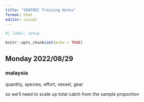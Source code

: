 ```yaml
---
title: "SEAFDEC Training Notes"
format: html
editor: visual
---
```



```r
#| label: setup

knitr::opts_chunk$set(echo = TRUE)
```

## Monday 2022/08/29

### malaysia

quantity, species, effort, vessel, gear 

so we'll need to scale up total catch from the sample proportion
